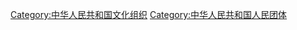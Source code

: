 {{Catmore}}

[[Category:中华人民共和国文化组织|Category:中华人民共和国文化组织]]
[[Category:中华人民共和国人民团体|Category:中华人民共和国人民团体]]